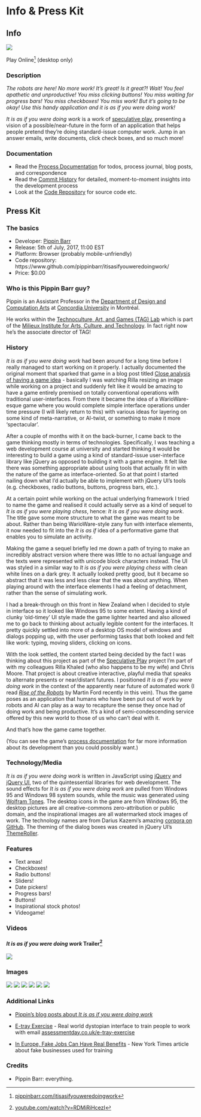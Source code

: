 # Info & Press Kit

## Info

![](images/it-is-as-if-you-were-doing-work-banner.png)

Play Online^[[pippinbarr.com/itisasifyouweredoingwork](http://www.pippinbarr.com/itisasifyouweredoingwork/)] (desktop only)

### Description

*The robots are here! No more work! It’s great! Is it great?! Wait! You feel apathetic and unproductive! You miss clicking buttons! You miss waiting for progress bars! You miss checkboxes! You miss work! But it’s going to be okay! Use this handy application and it is as if you were doing work!*

*It is as if you were doing work* is a work of [speculative play](https://www.speculativeplay.com), presenting a vision of a possible/near-future in the form of an application that helps people pretend they're doing standard-issue computer work. Jump in an answer emails, write documents, click check boxes, and so much more!

### Documentation

* Read the [Process Documentation](../process) for todos, process journal, blog posts, and correspondence
* Read the [Commit History](https://github.com/pippinbarr/itisasifyouweredoingwork/commits/master) for detailed, moment-to-moment insights into the development process
* Look at the [Code Repository](https://github.com/pippinbarr/itisasifyouweredoingwork) for source code etc.

## Press Kit

### The basics

* Developer: [Pippin Barr](http://www.pippinbarr.com/)
* Release: 5th of July, 2017, 11:00 EST
* Platform: Browser (probably mobile-unfriendly)
* Code repository: https://www.github.com/pippinbarr/itisasifyouweredoingwork/
* Price: $0.00

### Who is this Pippin Barr guy?

Pippin is an Assistant Professor in the [Department of Design and Computation Arts](http://www.concordia.ca/finearts/design.html) at [Concordia University](http://www.concordia.ca/) in Montréal.

He works within the [Technoculture, Art, and Games (TAG) Lab](http://tag.hexagram.ca/) which is part of the [Milieux Institute for Arts, Culture, and Technology](http://milieux.concordia.ca/). In fact right now he's the associate director of TAG!

### History

_It is as if you were doing work_ had been around for a long time before I really managed to start working on it properly. I actually documented the original moment that sparked that game in a blog post titled [Close analysis of having a game idea](http://www.pippinbarr.com/2016/08/15/close-analysis-of-having-a-game-idea/) - basically I was watching Rilla resizing an image while working on a project and suddenly felt like it would be amazing to have a game entirely premised on totally conventional operations with traditional user-interfaces. From there it became the idea of a WarioWare-esque game where you would complete simple interface operations under time pressure (I will likely return to this) with various ideas for layering on some kind of meta-narrative, or AI-twist, or something to make it more 'spectacular'.

After a couple of months with it on the back-burner, I came back to the game thinking mostly in terms of technologies. Specifically, I was teaching a web development course at university and started thinking it would be interesting to build a game using a kind of standard-issue user-interface library like jQuery as opposed to building it with a game engine. It felt like there was something appropriate about using tools that actually fit in with the nature of the game as interface-oriented. So at that point I started nailing down what I'd actually be able to implement with jQuery UI's tools (e.g. checkboxes, radio buttons, buttons, progress bars, etc.).

At a certain point while working on the actual underlying framework I tried to name the game and realised it could actually serve as a kind of sequel to _It is as if you were playing chess_, hence: _It is as if you were doing work_. The title gave some more structure to what the game was meant to be about. Rather than being WarioWare-style zany fun with interface elements, it now needed to fit into the _It is as if_ idea of a performative game that enables you to simulate an activity.

Making the game a sequel briefly led me down a path of trying to make an incredibly abstract version where there was little to no actual language and the texts were represented with unicode block characters instead. The UI was styled in a similar way to _It is as if you were playing chess_ with clean white lines on a dark grey. It actually looked pretty good, but it became so abstract that it was less and less clear that the was about anything. When playing around with the interface elements I had a feeling of detachment, rather than the sense of simulating work.

I had a break-through on this front in New Zealand when I decided to style in interface so it looked like Windows 95 to some extent. Having a kind of clunky 'old-timey' UI style made the game lighter hearted and also allowed me to go back to thinking about actually legible content for the interfaces. It pretty quickly settled into more of a desktop OS model of windows and dialogs popping up, with the user performing tasks that both looked and felt like work: typing, moving sliders, clicking on icons.

With the look settled, the content started being decided by the fact I was thinking about this project as part of the [Speculative Play](http://www.speculativeplay.com/) project I'm part of with my colleagues Rilla Khaled (who also happens to be my wife) and Chris Moore. That project is about creative interactive, playful media that speaks to alternate presents or near/distant futures. I positioned _It is as if you were doing work_ in the context of the apparently near future of automated work (I read [_Rise of the Robots_](https://www.amazon.ca/Rise-Robots-Technology-Threat-Jobless/dp/0465097537) by Martin Ford recently in this vein). Thus the game poses as an application that humans who have been put out of work by robots and AI can play as a way to recapture the sense they once had of doing work and being productive. It's a kind of semi-condescending service offered by this new world to those of us who can't deal with it.

And that's how the game came together.

(You can see the game's [process documentation](https://github.com/pippinbarr/itisasifyouweredoingwork/tree/master/process) for far more information about its development than you could possibly want.)

### Technology/Media

_It is as if you were doing work_ is written in JavaScript using [jQuery](http://www.jquery.com/) and [jQuery UI](http://www.jqueryui.com/), two of the quintessential libraries for web development. The sound effects for _It is as if you were doing work_ are pulled from Windows 95 and Windows 98 system sounds, while the music was generated using [Wolfram Tones](http://tones.wolfram.com/). The desktop icons in the game are from Windows 95, the desktop pictures are all creative-commons zero-attribution or public domain, and the inspirational images are all watermarked stock images of work. The technology names are from Darius Kazemi's amazing [corpora on GitHub](https://github.com/dariusk/corpora/tree/master/data/technology). The theming of the dialog boxes was created in jQuery UI's [ThemeRoller](https://jqueryui.com/themeroller/).

### Features

* Text areas!
* Checkboxes!
* Radio buttons!
* Sliders!
* Date pickers!
* Progress bars!
* Buttons!
* Inspirational stock photos!
* Videogame!

### Videos

#### _It is as if you were doing work_ Trailer^[[youtube.com/watch?v=RDMiRiHcezI](https://www.youtube.com/watch?v=RDMiRiHcezI)]

[![](https://img.youtube.com/vi/RDMiRiHcezI/0.jpg)](https://www.youtube.com/watch?v=RDMiRiHcezI)

### Images

![](images/Login.png) ![](images/Working_1.png) ![](images/Promotion.png) ![](images/Music.png) ![](images/Working_2.png) ![](images/Break.png)

### Additional Links

* [Pippin's blog posts about _It is as if you were doing work_](http://www.pippinbarr.com/search.html?q=%22it%20is%20as%20if%20you%20were%20doing%20work%22)

* [E-tray Exercise](https://www.wikijob.co.uk/content/aptitude-tests/test-types/e-tray-exercise) - Real world dystopian interface to train people to work with email [assessmentday.co.uk/e-tray-exercise](https://www.assessmentday.co.uk/e-tray-exercise.html)
* [In Europe, Fake Jobs Can Have Real Benefits](https://www.nytimes.com/2015/05/31/business/international/in-europe-fake-jobs-can-have-real-benefits.html) - New York Times article about fake businesses used for training

### Credits

* Pippin Barr: everything.
